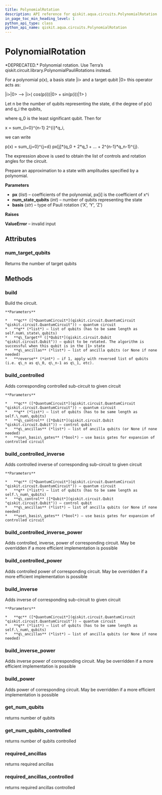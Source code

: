 ```yaml
---
title: PolynomialRotation
description: API reference for qiskit.aqua.circuits.PolynomialRotation
in_page_toc_min_heading_level: 1
python_api_type: class
python_api_name: qiskit.aqua.circuits.PolynomialRotation
---
```


# PolynomialRotation

<Class id="qiskit.aqua.circuits.PolynomialRotation" github="https://github.com/qiskit-community/qiskit-aqua/tree/stable/0.7/qiskit/aqua/circuits/polynomial_rotation.py" signature="PolynomialRotation(px, num_state_qubits, basis='Y')">
  *DEPRECATED.* Polynomial rotation.

  <Admonition title="Deprecated since version 0.7.0" type="danger">
    Use Terra’s qiskit.circuit.library.PolynomialPauliRotations instead.
  </Admonition>

  For a polynomial p(x), a basis state |i> and a target qubit |0> this operator acts as:

  |i>|0> –> |i>( cos(p(i))|0> + sin(p(i))|1> )

  Let n be the number of qubits representing the state, d the degree of p(x) and q\_i the qubits,

  where q\_0 is the least significant qubit. Then for

  x = sum\_\{i=0}^\{n-1} 2^\{i}\*q\_i,

  we can write

  p(x) = sum\_\{j=0}^\{j=d} px\[j]\*(q\_0 + 2\*q\_1 + … + 2^\{n-1}\*q\_n-1)^\{j}.

  The expression above is used to obtain the list of controls and rotation angles for the circuit.

  Prepare an approximation to a state with amplitudes specified by a polynomial.

  **Parameters**

  *   **px** (*list*) – coefficients of the polynomial, px\[i] is the coefficient of x^i
  *   **num\_state\_qubits** (*int*) – number of qubits representing the state
  *   **basis** (*str*) – type of Pauli rotation (‘X’, ‘Y’, ‘Z’)

  **Raises**

  **ValueError** – invalid input

  ## Attributes

  ### num\_target\_qubits

  <Attribute id="qiskit.aqua.circuits.PolynomialRotation.num_target_qubits" name="num_target_qubits">
    Returns the number of target qubits
  </Attribute>

  ## Methods

  ### build

  <Function id="qiskit.aqua.circuits.PolynomialRotation.build" name="build" signature="PolynomialRotation.build(qc, q, q_target, q_ancillas=None, reverse=0)">
    Build the circuit.

    **Parameters**

    *   **qc** ([*QuantumCircuit*](qiskit.circuit.QuantumCircuit "qiskit.circuit.QuantumCircuit")) – quantum circuit
    *   **q** (*list*) – list of qubits (has to be same length as self.num\_state\_qubits)
    *   **q\_target** ([*Qubit*](qiskit.circuit.Qubit "qiskit.circuit.Qubit")) – qubit to be rotated. The algorithm is successful when this qubit is in the |1> state
    *   **q\_ancillas** (*list*) – list of ancilla qubits (or None if none needed)
    *   **reverse** (*int*) – if 1, apply with reversed list of qubits (i.e. q\_n as q\_0, q\_n-1 as q\_1, etc).
  </Function>

  ### build\_controlled

  <Function id="qiskit.aqua.circuits.PolynomialRotation.build_controlled" name="build_controlled" signature="PolynomialRotation.build_controlled(qc, q, q_control, q_ancillas=None, use_basis_gates=True)">
    Adds corresponding controlled sub-circuit to given circuit

    **Parameters**

    *   **qc** ([*QuantumCircuit*](qiskit.circuit.QuantumCircuit "qiskit.circuit.QuantumCircuit")) – quantum circuit
    *   **q** (*list*) – list of qubits (has to be same length as self.\_num\_qubits)
    *   **q\_control** ([*Qubit*](qiskit.circuit.Qubit "qiskit.circuit.Qubit")) – control qubit
    *   **q\_ancillas** (*list*) – list of ancilla qubits (or None if none needed)
    *   **use\_basis\_gates** (*bool*) – use basis gates for expansion of controlled circuit
  </Function>

  ### build\_controlled\_inverse

  <Function id="qiskit.aqua.circuits.PolynomialRotation.build_controlled_inverse" name="build_controlled_inverse" signature="PolynomialRotation.build_controlled_inverse(qc, q, q_control, q_ancillas=None, use_basis_gates=True)">
    Adds controlled inverse of corresponding sub-circuit to given circuit

    **Parameters**

    *   **qc** ([*QuantumCircuit*](qiskit.circuit.QuantumCircuit "qiskit.circuit.QuantumCircuit")) – quantum circuit
    *   **q** (*list*) – list of qubits (has to be same length as self.\_num\_qubits)
    *   **q\_control** ([*Qubit*](qiskit.circuit.Qubit "qiskit.circuit.Qubit")) – control qubit
    *   **q\_ancillas** (*list*) – list of ancilla qubits (or None if none needed)
    *   **use\_basis\_gates** (*bool*) – use basis gates for expansion of controlled circuit
  </Function>

  ### build\_controlled\_inverse\_power

  <Function id="qiskit.aqua.circuits.PolynomialRotation.build_controlled_inverse_power" name="build_controlled_inverse_power" signature="PolynomialRotation.build_controlled_inverse_power(qc, q, q_control, power, q_ancillas=None, use_basis_gates=True)">
    Adds controlled, inverse, power of corresponding circuit. May be overridden if a more efficient implementation is possible
  </Function>

  ### build\_controlled\_power

  <Function id="qiskit.aqua.circuits.PolynomialRotation.build_controlled_power" name="build_controlled_power" signature="PolynomialRotation.build_controlled_power(qc, q, q_control, power, q_ancillas=None, use_basis_gates=True)">
    Adds controlled power of corresponding circuit. May be overridden if a more efficient implementation is possible
  </Function>

  ### build\_inverse

  <Function id="qiskit.aqua.circuits.PolynomialRotation.build_inverse" name="build_inverse" signature="PolynomialRotation.build_inverse(qc, q, q_ancillas=None)">
    Adds inverse of corresponding sub-circuit to given circuit

    **Parameters**

    *   **qc** ([*QuantumCircuit*](qiskit.circuit.QuantumCircuit "qiskit.circuit.QuantumCircuit")) – quantum circuit
    *   **q** (*list*) – list of qubits (has to be same length as self.\_num\_qubits)
    *   **q\_ancillas** (*list*) – list of ancilla qubits (or None if none needed)
  </Function>

  ### build\_inverse\_power

  <Function id="qiskit.aqua.circuits.PolynomialRotation.build_inverse_power" name="build_inverse_power" signature="PolynomialRotation.build_inverse_power(qc, q, power, q_ancillas=None)">
    Adds inverse power of corresponding circuit. May be overridden if a more efficient implementation is possible
  </Function>

  ### build\_power

  <Function id="qiskit.aqua.circuits.PolynomialRotation.build_power" name="build_power" signature="PolynomialRotation.build_power(qc, q, power, q_ancillas=None)">
    Adds power of corresponding circuit. May be overridden if a more efficient implementation is possible
  </Function>

  ### get\_num\_qubits

  <Function id="qiskit.aqua.circuits.PolynomialRotation.get_num_qubits" name="get_num_qubits" signature="PolynomialRotation.get_num_qubits()">
    returns number of qubits
  </Function>

  ### get\_num\_qubits\_controlled

  <Function id="qiskit.aqua.circuits.PolynomialRotation.get_num_qubits_controlled" name="get_num_qubits_controlled" signature="PolynomialRotation.get_num_qubits_controlled()">
    returns number of qubits controlled
  </Function>

  ### required\_ancillas

  <Function id="qiskit.aqua.circuits.PolynomialRotation.required_ancillas" name="required_ancillas" signature="PolynomialRotation.required_ancillas()">
    returns required ancillas
  </Function>

  ### required\_ancillas\_controlled

  <Function id="qiskit.aqua.circuits.PolynomialRotation.required_ancillas_controlled" name="required_ancillas_controlled" signature="PolynomialRotation.required_ancillas_controlled()">
    returns required ancillas controlled
  </Function>
</Class>

